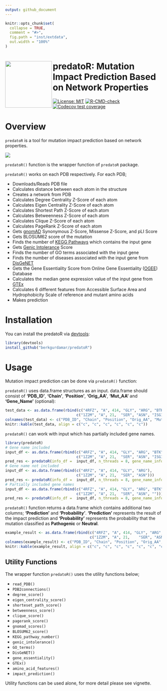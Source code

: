 ```yaml
---
output: github_document
---
```


<!-- README.md is generated from README.Rmd. Please edit that file -->

```r
knitr::opts_chunk$set(
  collapse = TRUE,
  comment = "#>",
  fig.path = "inst/extdata",
  out.width = "100%"
)
```

# <img src="https://github.com/berkgurdamar/predatoR/blob/main/inst/extdata/predator_logo.png?raw=true" align="left" height=150/> predatoR: Mutation Impact Prediction Based on Network Properties

<!-- badges: start -->
[![License: MIT](https://img.shields.io/badge/License-MIT-yellow.svg)](https://opensource.org/licenses/MIT)
[![R-CMD-check](https://github.com/berkgurdamar/predatoR/actions/workflows/R-CMD-check.yaml/badge.svg)](https://github.com/berkgurdamar/predatoR/actions/workflows/R-CMD-check.yaml)
[![Codecov test coverage](https://codecov.io/gh/berkgurdamar/predatoR/branch/main/graph/badge.svg)](https://app.codecov.io/gh/berkgurdamar/predatoR?branch=main)
<!-- badges: end -->

<!-- <br /> -->
<!-- <br /> -->

<!-- # NOTE -->

<!-- `R-CMD-check` and `Codecov` gave an error due to the Git LFS. Local tests are fine you can download the `predatoR` as described below. -->


# Overview

`predatoR` is a tool for mutation impact prediction based on network properties.

<img src="https://github.com/berkgurdamar/predatoR/blob/main/vignettes/predatoR_workflow.png?raw=true" style="max-width:100%;" />

`predatoR()` function is the wrapper function of `predatoR` package.

`predatoR()` works on each PDB respectively. For each PDB;  

 - Downloads/Reads PDB file
 - Calculates distance between each atom in the structure
 - Creates a network from PDB
 - Calculates Degree Centrality Z-Score of each atom
 - Calculates Eigen Centrality Z-Score of each atom
 - Calculates Shortest Path Z-Score of each atom
 - Calculates Betweenness Z-Score of each atom
 - Calculates Clique Z-Score of each atom
 - Calculates PageRank Z-Score of each atom
 - Gets [gnomAD](https://gnomad.broadinstitute.org/) Synonymous Z-Score, Missense Z-Score, and pLI Score
 - Gets BLOSUM62 score of the mutation
 - Finds the number of [KEGG Pathways](https://www.genome.jp/kegg/) which contains the input gene
 - Gets [Genic Intolerance](http://genic-intolerance.org/) Score
 - Finds the number of GO terms associated with the input gene
 - Finds the number of diseases associated with the input gene from [DisGeNET](https://www.disgenet.org/)
 - Gets the Gene Essentiality Score from Online Gene Essentiality ([OGEE](https://v3.ogee.info/#/home)) Database
 - Calculates the median gene expression value of the input gene from [GTEx](https://gtexportal.org/home/)
 - Calculates 6 different features from Accessible Surface Area and Hydrophobicity Scale of reference and mutant amino acids
 - Makes prediction

# Installation

You can install the predatoR via [devtools](https://www.r-project.org/nosvn/pandoc/devtools.html):

``` r
library(devtools)
install_github("berkgurdamar/predatoR")
```

# Usage

Mutation impact prediction can be done via `predatoR()` function:

`predatoR()` uses data.frame structures as an input. data.frame should consist of __'PDB_ID'__, __'Chain'__, __'Position'__, __'Orig_AA'__, __'Mut_AA'__ and __'Gene_Name'__ (optional):

```r
test_data <- as.data.frame(rbind(c("4RFZ", "A", 414, "GLY", "ARG", "BTK"),
                                c("1Z2M", "A", 21,	"SER", "ASN", "ISG15")))
colnames(test_data) <- c("PDB_ID", "Chain", "Position", "Orig_AA", "Mut_AA", "Gene_Name")
knitr::kable(test_data, align = c("c", "c", "c", "c", "c", "c"))
```

`predatoR()` can work with input which has partially included gene names.

```r
library(predatoR)
# Gene name included
input_df <- as.data.frame(rbind(c("4RFZ", "A", 414, "GLY", "ARG", "BTK"),
                                c("1Z2M", "A", 21,	"SER", "ASN", "ISG15")))
pred_res <- predatoR(info_df =  input_df, n_threads = 8, gene_name_info = TRUE)
# Gene name not included
input_df <- as.data.frame(rbind(c("4RFZ", "A", 414, "GLY", "ARG"),
                                c("1Z2M", "A", 21,	"SER", "ASN")))
pred_res <- predatoR(info_df =  input_df, n_threads = 8, gene_name_info = FALSE)
# Partially included gene names
input_df <- as.data.frame(rbind(c("4RFZ", "A", 414, "GLY", "ARG", "BTK"),
                                c("1Z2M", "A", 21,	"SER", "ASN", "")))
pred_res <- predatoR(info_df =  input_df, n_threads = 8, gene_name_info = TRUE)
```

`predatoR()` function returns a data.frame which contains additional two columns; __'Prediction'__ and __'Probability'__. __'Prediction'__ represents the result of the impact prediction and __'Probability'__ represents the probability that the mutation classified as __Pathogenic__ or __Neutral__.

```r
example_result <- as.data.frame(rbind(c("4RFZ", "A", 414, "GLY", "ARG", "BTK", "Pathogenic", "0.7666323"),
                                      c("1Z2M", "A", 21,	"SER", "ASN", "ISG15", "Nautral", "0.7704317")))
colnames(example_result) <- c("PDB_ID", "Chain", "Position", "Orig_AA", "Mut_AA", "Gene_Name", "Prediction", "Probability")
knitr::kable(example_result, align = c("c", "c", "c", "c", "c", "c", "c", "c"))
```


## Utility Functions

The wrapper function `predatoR()` uses the utility functions below;

 - `read_PDB()`
 - `PDB2connections()`
 - `degree_score()`
 - `eigen_centrality_score()`
 - `shorteset_path_score()`
 - `betweenness_score()`
 - `clique_score()`
 - `pagerank_score()`
 - `gnomad_scores()`
 - `BLOSUM62_score()`
 - `KEGG_pathway_number()`
 - `genic_intolerance()`
 - `GO_terms()`
 - `DisGeNET()`
 - `gene_essentiality()`
 - `GTEx()`
 - `amino_acid_features()`
 - `impact_prediction()`
 
Utility functions can be used alone, for more detail please see vignette.
